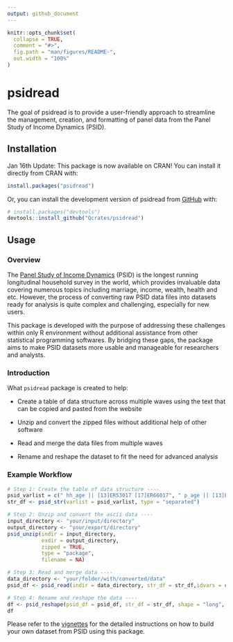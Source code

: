 ```yaml
---
output: github_document
---
```


<!-- README.md is generated from README.Rmd. Please edit that file -->

```r
knitr::opts_chunk$set(
  collapse = TRUE,
  comment = "#>",
  fig.path = "man/figures/README-",
  out.width = "100%"
)
```

# psidread

<!-- badges: start -->

<!-- badges: end -->

The goal of psidread is to provide a user-friendly approach to streamline the management, creation, and formatting of panel data from the Panel Study of Income Dynamics (PSID).

## Installation

Jan 16th Update: This package is now available on CRAN! You can install it directly from CRAN with:

``` .r
install.packages("psidread")
```

Or, you can install the development version of psidread from [GitHub](https://github.com/) with:

``` r
# install.packages("devtools")
devtools::install_github("Qcrates/psidread")
```

## Usage

### Overview

The [Panel Study of Income Dynamics](https://psidonline.isr.umich.edu/) (PSID) is the longest running longitudinal household survey in the world, which provides invaluable data covering numerous topics including marriage, income, wealth, health and etc. However, the process of converting raw PSID data files into datasets ready for analysis is quite complex and challenging, especially for new users.

This package is developed with the purpose of addressing these challenges within only R environment without additional assistance from other statistical programming softwares. By bridging these gaps, the package aims to make PSID datasets more usable and manageable for researchers and analysts.

### Introduction

What `psidread` package is created to help:

-   Create a table of data structure across multiple waves using the text that can be copied and pasted from the website

-   Unzip and convert the zipped files without additional help of other software

-   Read and merge the data files from multiple waves

-   Rename and reshape the dataset to fit the need for advanced analysis

### Example Workflow

```r
# Step 1: Create the table of data structure ----
psid_varlist = c(" hh_age || [13]ER53017 [17]ER66017", " p_age || [13]ER34204")
str_df <- psid_str(varlist = psid_varlist, type = "separated")

# Step 2: Unzip and convert the ascii data ----
input_directory <- "your/input/directory"
output_directory <- "your/export/directory"
psid_unzip(indir = input_directory,
           exdir = output_directory,
           zipped = TRUE,
           type = "package",
           filename = NA)

# Step 3: Read and merge data ----
data_directory <- "your/folder/with/converted/data"
psid_df <- psid_read(indir = data_directory, str_df = str_df,idvars = c("ER30000"),type = "package",filename = NA)

# Step 4: Rename and reshape the data ----
df <- psid_reshape(psid_df = psid_df, str_df = str_df, shape = "long", level = "individual")
df
```

Please refer to the [vignettes](https://cran.r-project.org/web/packages/psidread/vignettes/my-vignette.html) for the detailed instructions on how to build your own dataset from PSID using this package.
